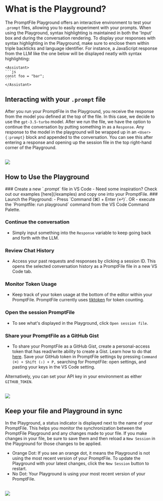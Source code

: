 
# What is the Playground?

The PromptFile Playground offers an interactive environment to test your `.prompt` files, allowing you to easily experiment with your prompts. When using the Playground, syntax highlighting is maintained in both the 'Input' box and during the conversation rendering. To display your responses with syntax highlighting in the Playground, make sure to enclose them within triple backticks and language identifier. For instance, a JavaScript response from the LLM like the one below will be displayed neatly with syntax highlighting:

````prompt
<Assistant>
```js
const foo = "bar";
```
</Assistant>
````

## Interacting with your `.prompt` file

After you run your PromptFile in the Playground, you receive the response from the model you defined at the top of the file. In this case, we decide to use the `gpt-3.5-turbo` model. After we run the file, we have the option to continue the conversation by putting something in as a `Response`. Any response to the model in the playground will be wrapped up in an `<User>{:prompt}` block and appended to the conversation. You can see this after entering a response and opening up the session file in the top right-hand corner of the Playground.

<br/>
<Image src="/screenshots/playground.gif" width={850} height={850} />

## How to Use the Playground

<Steps>
### Create a new `.prompt` file in VS Code
 - Need some inspiration? Check out our examples [here](/examples) and copy one into your PromptFile.
### Launch the Playground:
   - Press `Command (⌘) + Enter (↩)`.
   OR
   - execute the `Promptfile: run playground` command from the VS Code Command Palette.

### Continue the conversation
- Simply input something into the `Response` variable to keep going back and forth with the LLM.
### Review Chat History
- Access your past requests and responses by clicking a session ID. This opens the selected conversation history as a PromptFile file in a new VS Code tab.
### Monitor Token Usage
- Keep track of your token usage at the bottom of the editor within your PromptFile. PromptFile currently uses [tiktoken](https://github.com/openai/tiktoken) for token counting.
### Open the session PromptFile
- To see what's displayed in the Playground, click `Open session file`.
### Share your PromptFile as a GitHub Gist
- To share your PromptFile as a GitHub Gist, create a personal-access token that has read/write ability to create a Gist. Learn how to do that [here](https://docs.github.com/en/authentication/keeping-your-account-and-data-secure/managing-your-personal-access-tokens#fine-grained-personal-access-tokens). Save your GitHub token in PromptFile settings by pressing `Command (⌘) + Shift (⇧) + P,` searching for PromptFile: open settings, and pasting your keys in the VS Code setting.

Alternatively, you can set your API key in your environment as either `GITHUB_TOKEN`.

<br />
</Steps>

<style jsx global>{`
  .image-container {
    display: flex;
    justify-content: center;
  }
`}</style>
<div className="image-container">
<Image src="/screenshots/formattedPlayground.png" height={750} width={750} />
</div>


## Keep your file and Playground in sync

In the Playground, a status indicator is displayed next to the name of your PromptFile. This helps you monitor the synchronization between the PromptFile Playground and any changes made to your file. If you make changes in your file, be sure to save them and then reload a `New Session` in the Playground for those changes to be applied.

- Orange Dot: If you see an orange dot, it means the Playground is not using the most recent version of your PromptFile. To update the Playground with your latest changes, click the `New Session` button to restart.
- No Dot: Your Playground is using your most recent version of your PromptFile.
<br />
<Image src="/screenshots/playground_status.png" height={750} width={750} />